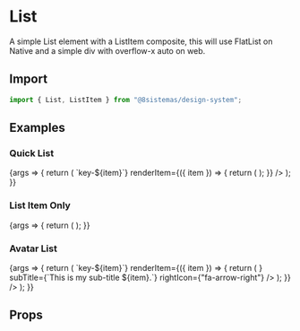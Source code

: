 
<Meta title="Layout/List" component={List} />

# List

A simple List element with a ListItem composite, this will use FlatList on Native and a simple div with overflow-x auto
on web.

## Import

```jsx
import { List, ListItem } from "@8sistemas/design-system";
```

## Examples

### Quick List

<Canvas>
    <Story name="List">
        {args => {
            return (
                <List
                    {...args}
                    data={[1, 2, 3, 4]}
                    keyExtractor={item => `key-${item}`}
                    renderItem={({ item }) => {
                        return (
                            <ListItem
                                title={`Title ${item}`}
                                subTitle={`This is my sub-title ${item}, and it might overflow to the next line`}
                                text={`Really big text ext here ${item}, for helping understand a big list item`}
                                icon={"fa-heart"}
                                rightIcon={"fa-arrow-right"}
                            />
                        );
                    }}
                />
            );
        }}
    </Story>
</Canvas>

### List Item Only

<Canvas>
    <Story name="List Item Only">
        {args => {
            return (
                <ListItem
                    title={`Title Only`}
                    subTitle={`This is my sub-title, and it might overflow to the next line`}
                    text={`Really big text ext here, for helping understand a big list item`}
                    icon={"fa-heart"}
                    rightIcon={"fa-arrow-right"}
                />
            );
        }}
    </Story>
</Canvas>

### Avatar List

<Canvas>
    <Story name="Avatar List">
        {args => {
            return (
                <List
                    {...args}
                    data={[1, 2, 3, 4]}
                    keyExtractor={item => `key-${item}`}
                    renderItem={({ item }) => {
                        return (
                            <ListItem
                                title={`Title ${item}`}
                                icon={
                                    <Avatar
                                        alt={`I${item}`}
                                        size={"small"}
                                        src={`https://picsum.photos/seed/${item}/200?grayscale`}
                                    />
                                }
                                subTitle={`This is my sub-title ${item}.`}
                                rightIcon={"fa-arrow-right"}
                            />
                        );
                    }}
                />
            );
        }}
    </Story>
</Canvas>

## Props

<ArgsTable of={List} />

<ArgsTable of={ListItem} />
